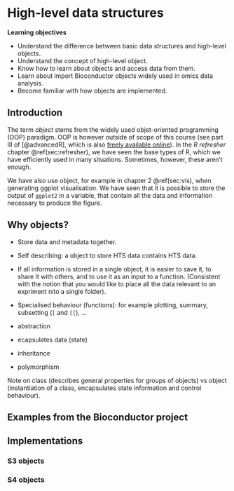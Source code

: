 # High-level data structures  {#sec:obj}

**Learning objectives**

- Understand the difference between basic data structures and
  high-level objects.
- Understand the concept of high-level object.
- Know how to learn about objects and access data from them.
- Learn about import Bioconductor objects widely used in omics data
  analysis.
- Become familiar with how objects are implemented.

## Introduction

The term *object* stems from the widely used objet-oriented
programming (OOP) paradigm. OOP is however outside of scope of this
course (see part III of [@advancedR], which is also [freely available
online](https://adv-r.hadley.nz/)). In the *R refresher* chapter
\@ref(sec:refresher), we have seen the base types of R, which we have
efficiently used in many situations. Sometimes, however, these aren't
enough.

We have also use object, for example in chapter 2 \@ref(sec:vis), when
generating ggplot visualisation. We have seen that it is possible to
store the output of `ggplot2` in a variable, that contain all the data
and information necessary to produce the figure.

## Why objects?

- Store data and metadata together.
- Self describing: a object to store HTS data contains HTS data.
- If all information is stored in a single object, it is easier to
  save it, to share it with others, and to use it as an input to a
  function. (Consistent with the notion that you would like to place
  all the data relevant to an expriment nito a single folder).
- Specialised behaviour (functions): for example plotting, summary,
  subsetting (`[` and `[[`), ...


- abstraction
- ecapsulates data (state)
- inheritance
- polymorphism

Note on class (describes general properties for groups of objects) vs
object (instantiation of a class, encapsulates state information and
control behaviour).

## Examples from the Bioconductor project

## Implementations

### S3 objects

### S4 objects
